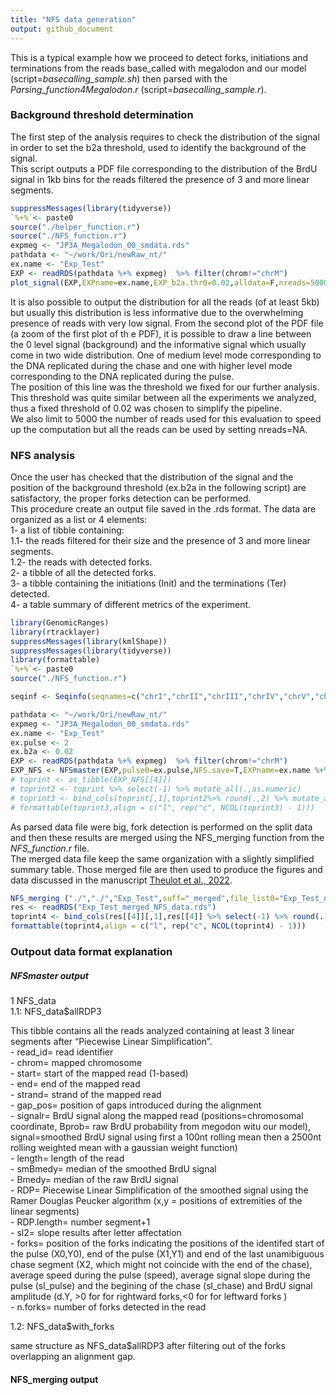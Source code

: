 ```yaml
---
title: "NFS data generation"
output: github_document
---
```


This is a typical example how we proceed to detect forks, initiations and terminations from the reads base_called with megalodon and our model (script=*basecalling_sample.sh*) then parsed with the *Parsing_function4Megalodon.r*  (script=*basecalling_sample.r*).  

### Background threshold determination
The first step of the analysis requires to check the distribution of the signal in order to set the b2a threshold, used to identify the background of the signal.  
This script outputs a PDF file corresponding to the distribution of the BrdU signal in 1kb bins for the reads filtered the presence of 3 and more linear segments. 

```r
suppressMessages(library(tidyverse))
`%+%`<- paste0
source("./helper_function.r")
source("./NFS_function.r")
expmeg <- "JP3A_Megalodon_00_smdata.rds"
pathdata <- "~/work/Ori/newRaw_nt/"
ex.name <- "Exp_Test"
EXP <- readRDS(pathdata %+% expmeg)  %>% filter(chrom!="chrM")
plot_signal(EXP,EXPname=ex.name,EXP_b2a.thr0=0.02,alldata=F,nreads=5000,saved=T,plotit=T)
```
 
It is also possible to output the distribution for all the reads (of at least 5kb) but usually this distribution is less informative due to the overwhelming presence of reads with very low signal. 
From the second plot of the PDF file (a zoom of the first plot of th e PDF), it is possible to draw a line between the 0 level signal (background) and the informative signal which usually come in two wide distribution. One of medium level mode corresponding to the DNA replicated during the chase and one with higher level mode corresponding to the DNA replicated during the pulse.  
The position of this line was the threshold we fixed for our further analysis. This threshold was quite similar between all the experiments we analyzed, thus a fixed threshold of 0.02 was chosen to simplify the pipeline.  
We also limit to 5000 the number of reads used for this evaluation to speed up the computation but all the reads can be used by setting nreads=NA.  

### NFS analysis
Once the user has checked that the distribution of the signal and the position of the background threshold (ex.b2a in the following script) are satisfactory, the proper forks detection can be performed.  
This procedure create an output file saved in the .rds format. The data are organized as a list or 4 elements:  
1- a list of tibble containing:  
1.1- the reads filtered for their size and the presence of 3 and more linear segments.  
1.2- the reads with detected forks.  
2- a tibble of all the detected forks.  
3- a tibble containing the initiations (Init) and the terminations (Ter) detected.  
4- a table summary of different metrics of the experiment.   
```r
library(GenomicRanges)
library(rtracklayer)
suppressMessages(library(kmlShape))
suppressMessages(library(tidyverse))
library(formattable)
`%+%`<- paste0
source("./NFS_function.r")

seqinf <- Seqinfo(seqnames=c("chrI","chrII","chrIII","chrIV","chrV","chrVI","chrVII","chrVIII","chrIX","chrX","chrXI","chrXII","chrXIII","chrXIV","chrXV","chrXVI","chrM","rDNA-10R"),seqlengths=c(230218,813184,316620,1531933,576874,270161,1090940,562643,439888,745751,666816,1078177,924431,784333,1091291,948066,85779,113097), isCircular=c(rep(F,16),T,F),genome="S288CrDNA")

pathdata <- "~/work/Ori/newRaw_nt/"
expmeg <- "JP3A_Megalodon_00_smdata.rds"
ex.name <- "Exp_Test"
ex.pulse <- 2
ex.b2a <- 0.02
EXP <- readRDS(pathdata %+% expmeg)  %>% filter(chrom!="chrM")
EXP_NFS <- NFSmaster(EXP,pulse0=ex.pulse,NFS.save=T,EXPname=ex.name %+% "_nt",b2a=ex.b2a)
# toprint <- as_tibble(EXP_NFS[[4]])
# toprint2 <- toprint %>% select(-1) %>% mutate_all(.,as.numeric)
# toprint3 <- bind_cols(toprint[,1],toprint2%>% round(.,2) %>% mutate_all(formatC, digit=4))
# formattable(toprint3,align = c("l", rep("c", NCOL(toprint3) - 1)))
```

As parsed data file were big, fork detection is performed on the split data and then these results are merged using the NFS_merging function from the *NFS_function.r* file.  
The merged data file keep the same organization with a slightly simplified summary table. Those merged file are then used to produce the figures and data discussed in the manuscript [Theulot et al., 2022](https://doi.org/XX.XXXXX/JOURNAL/REF).  
```r
NFS_merging ("./","./","Exp_Test",suff="_merged",file_list0="Exp_Test_nt_NFS_data.rds")
res <- readRDS("Exp_Test_merged_NFS_data.rds")
toprint4 <- bind_cols(res[[4]][,1],res[[4]] %>% select(-1) %>% round(.,2) %>% mutate_all(format, digit=4))
formattable(toprint4,align = c("l", rep("c", NCOL(toprint4) - 1)))
```

### Outpout data format explanation

##### NFSmaster output
1 NFS_data  
1.1: NFS_data$allRDP3  

This tibble contains all the reads analyzed containing at least 3 linear segments after "Piecewise Linear Simplification".  
- read_id= read identifier  
- chrom= mapped chromosome  
- start= start of the mapped read (1-based)  
- end= end of the mapped read  
- strand= strand of the mapped read  
- gap_pos= position of gaps introduced during the alignment  
- signalr= BrdU signal along the mapped read (positions=chromosomal coordinate, Bprob= raw BrdU probability from megodon witu our model), signal=smoothed BrdU signal using first a 100nt rolling mean then a 2500nt rolling weighted mean with a gaussian weight function)  
- length= length of the read  
- smBmedy= median of the smoothed BrdU signal  
- Bmedy= median of the raw BrdU signal  
- RDP= Piecewise Linear Simplification of the smoothed signal using the Ramer Douglas Peucker algorithm (x,y = positions of extremities of the linear segments)  
- RDP.length= number segment+1  
- sl2= slope results after letter affectation  
- forks= position of the forks indicating the positions of the identifed start of the pulse (X0,Y0), end of the pulse (X1,Y1) and end of the last unamibiguous chase segment (X2, which might not coincide with the end of the chase), average speed during the pulse (speed), average signal slope during the pulse (sl_pulse) and the begining of the chase (sl_chase) and BrdU signal amplitude (d.Y, >0 for for rightward forks,<0 for for leftward forks )  
- n.forks= number of forks detected in the read  

1.2: NFS_data$with_forks  

same structure as NFS_data$allRDP3 after filtering out of the forks overlapping an alignment gap.    


#### NFS_merging output

